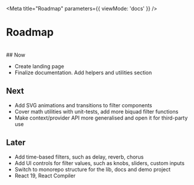 
<Meta
  title="Roadmap"
  parameters={{ viewMode: 'docs' }}
/>

# Roadmap

<br/>
## Now

- Create landing page
- Finalize documentation. Add helpers and utilities section

## Next

- Add SVG animations and transitions to filter components
- Cover math utilities with unit-tests, add more biquad filter functions
- Make context/provider API more generalised and open it for third-party use

## Later

- Add time-based filters, such as delay, reverb, chorus
- Add UI controls for filter values, such as knobs, sliders, custom inputs
- Switch to monorepo structure for the lib, docs and demo project
- React 19, React Compiler
